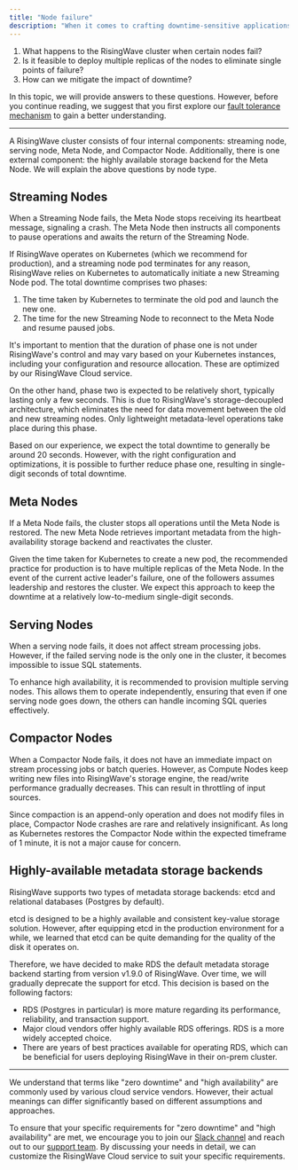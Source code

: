 ```yaml
---
title: "Node failure"
description: "When it comes to crafting downtime-sensitive applications, users often have some common questions:"
---
```


1. What happens to the RisingWave cluster when certain nodes fail?
2. Is it feasible to deploy multiple replicas of the nodes to eliminate single points of failure?
3. How can we mitigate the impact of downtime?

In this topic, we will provide answers to these questions. However, before you continue reading, we suggest that you first explore our [fault tolerance mechanism](/reference/fault-tolerance) to gain a better understanding.

---

A RisingWave cluster consists of four internal components: streaming node, serving node, Meta Node, and Compactor Node. Additionally, there is one external component: the highly available storage backend for the Meta Node. We will explain the above questions by node type.

## Streaming Nodes

When a Streaming Node fails, the Meta Node stops receiving its heartbeat message, signaling a crash. The Meta Node then instructs all components to pause operations and awaits the return of the Streaming Node.

If RisingWave operates on Kubernetes (which we recommend for production), and a streaming node pod terminates for any reason, RisingWave relies on Kubernetes to automatically initiate a new Streaming Node pod. The total downtime comprises two phases:

1. The time taken by Kubernetes to terminate the old pod and launch the new one.
2. The time for the new Streaming Node to reconnect to the Meta Node and resume paused jobs.

It's important to mention that the duration of phase one is not under RisingWave's control and may vary based on your Kubernetes instances, including your configuration and resource allocation. These are optimized by our RisingWave Cloud service.

On the other hand, phase two is expected to be relatively short, typically lasting only a few seconds. This is due to RisingWave's storage-decoupled architecture, which eliminates the need for data movement between the old and new streaming nodes. Only lightweight metadata-level operations take place during this phase.

Based on our experience, we expect the total downtime to generally be around 20 seconds. However, with the right configuration and optimizations, it is possible to further reduce phase one, resulting in single-digit seconds of total downtime.

## Meta Nodes

If a Meta Node fails, the cluster stops all operations until the Meta Node is restored. The new Meta Node retrieves important metadata from the high-availability storage backend and reactivates the cluster.

Given the time taken for Kubernetes to create a new pod, the recommended practice for production is to have multiple replicas of the Meta Node. In the event of the current active leader's failure, one of the followers assumes leadership and restores the cluster. We expect this approach to keep the downtime at a relatively low-to-medium single-digit seconds.

## Serving Nodes

When a serving node fails, it does not affect stream processing jobs. However, if the failed serving node is the only one in the cluster, it becomes impossible to issue SQL statements.

To enhance high availability, it is recommended to provision multiple serving nodes. This allows them to operate independently, ensuring that even if one serving node goes down, the others can handle incoming SQL queries effectively.

## Compactor Nodes

When a Compactor Node fails, it does not have an immediate impact on stream processing jobs or batch queries. However, as Compute Nodes keep writing new files into RisingWave's storage engine, the read/write performance gradually decreases. This can result in throttling of input sources.

Since compaction is an append-only operation and does not modify files in place, Compactor Node crashes are rare and relatively insignificant. As long as Kubernetes restores the Compactor Node within the expected timeframe of 1 minute, it is not a major cause for concern.

## Highly-available metadata storage backends

RisingWave supports two types of metadata storage backends: etcd and relational databases (Postgres by default).

etcd is designed to be a highly available and consistent key-value storage solution. However, after equipping etcd in the production environment for a while, we learned that etcd can be quite demanding for the quality of the disk it operates on.

Therefore, we have decided to make RDS the default metadata storage backend starting from version v1.9.0 of RisingWave. Over time, we will gradually deprecate the support for etcd. This decision is based on the following factors:

* RDS (Postgres in particular) is more mature regarding its performance, reliability, and transaction support.
* Major cloud vendors offer highly available RDS offerings. RDS is a more widely accepted choice.
* There are years of best practices available for operating RDS, which can be beneficial for users deploying RisingWave in their on-prem cluster.

---

We understand that terms like "zero downtime" and "high availability" are commonly used by various cloud service vendors. However, their actual meanings can differ significantly based on different assumptions and approaches.

To ensure that your specific requirements for "zero downtime" and "high availability" are met, we encourage you to join our [Slack channel](https://www.risingwave.com/slack) and reach out to our [support team](mailto:cloud-support@risingwave-labs.com). By discussing your needs in detail, we can customize the RisingWave Cloud service to suit your specific requirements.
